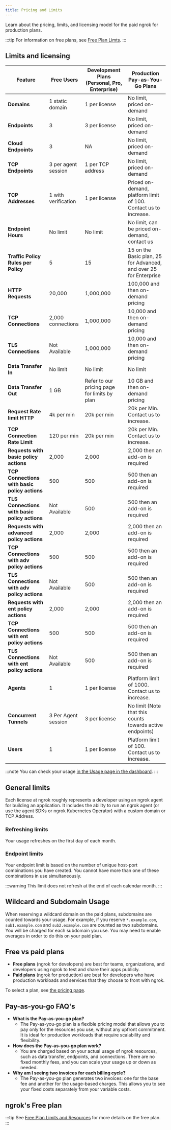 ```yaml
---
title: Pricing and Limits
---
```



Learn about the pricing, limits, and licensing model for the paid ngrok for production plans.

:::tip
For information on free plans, see [Free Plan Limts](/pricing-limits/free-plan-limits/).
:::

## Limits and licensing

| Feature                                       | Free Users          | Development Plans (Personal, Pro, Enterprise) | Production Pay-as-You-Go Plans                                    |
| --------------------------------------------- | ------------------- | --------------------------------------------- | ----------------------------------------------------------------- |
| **Domains**                                   | 1 static domain     | 1 per license                                 | No limit, priced on-demand                                        |
| **Endpoints**                                 | 3                   | 3 per license                                 | No limit, priced on-demand                                        |
| **Cloud Endpoints**                           | 3                   | NA                                            | No limit, priced on-demand                                        |
| **TCP Endpoints**                             | 3 per agent session | 1 per TCP address                             | No limit, priced on-demand                                        |
| **TCP Addresses**                             | 1 with verification | 1 per license                                 | Priced on-demand, platform limit of 100. Contact us to increase.  |
| **Endpoint Hours**                            | No limit            | No limit                                      | No limit, can be priced on-demand, contact us                     |
| **Traffic Policy Rules per Policy**           | 5                   | 15                                            | 15 on the Basic plan, 25 for Advanced, and over 25 for Enterprise |
| **HTTP Requests**                             | 20,000              | 1,000,000                                     | 100,000 and then on-demand pricing                                |
| **TCP Connections**                           | 2,000 connections   | 1,000,000                                     | 10,000 and then on-demand pricing                                 |
| **TLS Connections**                           | Not Available       | 1,000,000                                     | 10,000 and then on-demand pricing                                 |
| **Data Transfer In**                          | No limit            | No limit                                      | No limit                                                          |
| **Data Transfer Out**                         | 1 GB                | Refer to our pricing page for limits by plan  | 10 GB and then on-demand pricing                                  |
| **Request Rate limit HTTP**                   | 4k per min          | 20k per min                                   | 20k per Min. Contact us to increase.                              |
| **TCP Connection Rate Limit**                 | 120 per min         | 20k per min                                   | 20k per Min. Contact us to increase.                              |
| **Requests with basic policy actions**        | 2,000               | 2,000                                         | 2,000 then an add-on is required                                  |
| **TCP Connections with basic policy actions** | 500                 | 500                                           | 500 then an add-on is required                                    |
| **TLS Connections with basic policy actions** | Not Available       | 500                                           | 500 then an add-on is required                                    |
| **Requests with advanced policy actions**     | 2,000               | 2,000                                         | 2,000 then an add-on is required                                  |
| **TCP Connections with adv policy actions**   | 500                 | 500                                           | 500 then an add-on is required                                    |
| **TLS Connections with adv policy actions**   | Not Available       | 500                                           | 500 then an add-on is required                                    |
| **Requests with ent policy actions**          | 2,000               | 2,000                                         | 2,000 then an add-on is required                                  |
| **TCP Connections with ent policy actions**   | 500                 | 500                                           | 500 then an add-on is required                                    |
| **TLS Connections with ent policy actions**   | Not Available       | 500                                           | 500 then an add-on is required                                    |
| **Agents**                                    | 1                   | 1 per license                                 | Platform limit of 1000. Contact us to increase.                   |
| **Concurrent Tunnels**                        | 3 Per Agent session | 3 per license                                 | No limit (Note that this counts towards active endpoints)         |
| **Users**                                     | 1                   | 1 per license                                 | Platform limit of 100. Contact us to increase.                    |

:::note
You can check your usage [in the Usage page in the dashboard](https://dashboard.ngrok.com/usage).
:::

## General limits

Each license at ngrok roughly represents a developer using an ngrok agent for building an application. It includes the ability to run an ngrok agent (or use the agent SDKs or ngrok Kubernetes Operator) with a custom domain or TCP Address.

### Refreshing limits

Your usage refreshes on the first day of each month.

### Endpoint limits

Your endpoint limit is based on the number of unique host-port combinations you have created. You cannot have more than one of these combinations in use simultaneously.

:::warning
This limit does not refresh at the end of each calendar month.
:::

## Wildcard and Subdomain Usage

When reserving a wildcard domain on the paid plans, subdomains are counted towards your usage. For example, if you reserve `*.example.com`, `sub1.example.com` and `sub2.example.com` are counted as two subdomains.
You will be charged for each subdomain you use.
You may need to enable overages in order to do this on your paid plan.

## Free vs paid plans

- **Free plans** (ngrok for developers) are best for teams, organizations, and developers using ngrok to test and share their apps publicly.
- **Paid plans** (ngrok for production) are best for developers who have production workloads and services that they choose to front with ngrok.

To select a plan, see [the pricing page](https://ngrok.com/pricing?ref=docs).

## Pay-as-you-go FAQ's

- **What is the Pay-as-you-go plan?**
  - The Pay-as-you-go plan is a flexible pricing model that allows you to pay only for the resources you use, without any upfront commitment. It is ideal for production workloads that require scalability and flexibility.
- **How does the Pay-as-you-go plan work?**
  - You are charged based on your actual usage of ngrok resources, such as data transfer, endpoints, and connections. There are no fixed monthly fees, and you can scale your usage up or down as needed.
- **Why am I seeing two invoices for each billing cycle?**
  - The Pay-as-you-go plan generates two invoices: one for the base fee and another for the usage-based charges. This allows you to see your fixed costs separately from your variable costs.

## ngrok's Free plan

:::tip
See [Free Plan Limits and Resources](/docs/pricing-limits/free-plan-limits) for more details on the free plan.
:::

<FreeResources />
